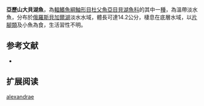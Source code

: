 {{Speciesbox
| name = 亞歷山大貝湖魚
| image = 
| image_caption = 
| status = NE
| status_system = IUCN3.1
| genus = Cottocomephorus
| species = alexandrae
| authority = [[Taliev|Taliev]], 1935
| synonyms = *''Cottocomephorus grewingki alexandrae,Taliev, 1935''
*''Cottus grewingki alexandrae,Taliev, 1935''
}}
'''亞歷山大貝湖魚'''，為[[輻鰭魚綱|輻鰭魚綱]][[鮋形目|鮋形目]][[杜父魚亞目|杜父魚亞目]][[貝湖魚科|貝湖魚科]]的其中一[[種|種]]，為溫帶淡水魚，分布於[[俄羅斯|俄羅斯]][[貝加爾湖|貝加爾湖]]淡水水域，體長可達14.2公分，棲息在底層水域，以[[片腳類|片腳類]]及小魚為食，生活習性不明。
==参考文献==
*{{FishBase_species|genus=Cottocomephorus|species=alexandrae|year=2014|month=5}}

== 扩展阅读 ==
{{refbegin}}
{{wikispecies-inline|Cottocomephorus alexandrae|亞歷山大貝湖魚}}
{{refend}}
{{Taxonbar|from=Q5641325}}

[[Category:貝湖魚屬|alexandrae]]


{{鮋形目小作品}}
